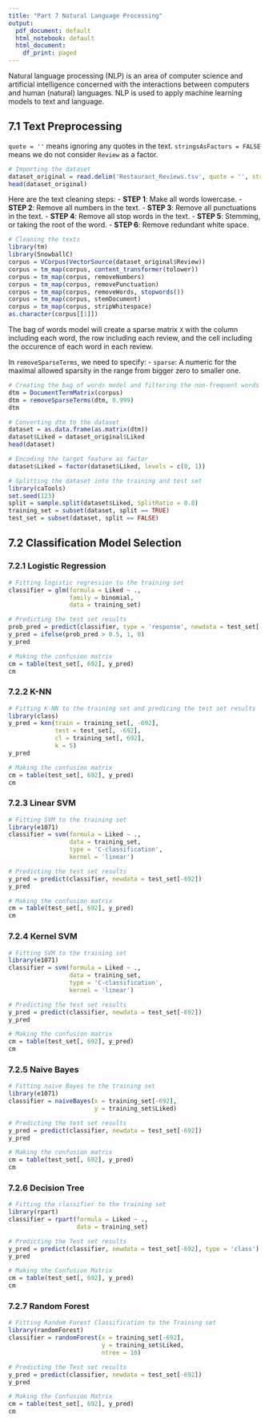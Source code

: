 ```yaml
---
title: "Part 7 Natural Language Processing"
output:
  pdf_document: default
  html_notebook: default
  html_document:
    df_print: paged
---
```


Natural language processing (NLP) is an area of computer science and artificial intelligence concerned with the interactions between computers and human (natural) languages. NLP is used to apply machine learning models to text and language.

## 7.1 Text Preprocessing
`quote = ''` means ignoring any quotes in the text. `stringsAsFactors = FALSE` means we do not consider `Review` as a factor.

```r
# Importing the dataset
dataset_original = read.delim('Restaurant_Reviews.tsv', quote = '', stringsAsFactors = FALSE)
head(dataset_original)
```

Here are the text cleaning steps:
- **STEP 1**: Make all words lowercase.
- **STEP 2**: Remove all numbers in the text.
- **STEP 3**: Remove all punctuations in the text.
- **STEP 4**: Remove all stop words in the text.
- **STEP 5**: Stemming, or taking the root of the word.
- **STEP 6**: Remove redundant white space. 

```r
# Cleaning the texts
library(tm)
library(SnowballC)
corpus = VCorpus(VectorSource(dataset_original$Review))
corpus = tm_map(corpus, content_transformer(tolower))
corpus = tm_map(corpus, removeNumbers)
corpus = tm_map(corpus, removePunctuation)
corpus = tm_map(corpus, removeWords, stopwords())
corpus = tm_map(corpus, stemDocument)
corpus = tm_map(corpus, stripWhitespace)
as.character(corpus[[1]])
```

The bag of words model will create a sparse matrix `X` with the column including each word, the row including each review, and the cell including the occurence of each word in each review.

In `removeSparseTerms`, we need to specify:
- `sparse`: A numeric for the maximal allowed sparsity in the range from bigger zero to smaller one.
```r
# Creating the bag of words model and filtering the non-frequent words
dtm = DocumentTermMatrix(corpus)
dtm = removeSparseTerms(dtm, 0.999)
dtm
```

```r
# Converting dtm to the dataset
dataset = as.data.frame(as.matrix(dtm))
dataset$Liked = dataset_original$Liked
head(dataset)
```

```r
# Encoding the target feature as factor
dataset$Liked = factor(dataset$Liked, levels = c(0, 1))
```

```r
# Splitting the dataset into the training and test set
library(caTools)
set.seed(123)
split = sample.split(dataset$Liked, SplitRatio = 0.8)
training_set = subset(dataset, split == TRUE)
test_set = subset(dataset, split == FALSE)
```

## 7.2 Classification Model Selection
### 7.2.1 Logistic Regression
```r
# Fitting logistic regression to the training set
classifier = glm(formula = Liked ~ ., 
                 family = binomial, 
                 data = training_set)
```

```r
# Predicting the test set results
prob_pred = predict(classifier, type = 'response', newdata = test_set[-692])
y_pred = ifelse(prob_pred > 0.5, 1, 0)
y_pred
```

```r
# Making the confusion matrix
cm = table(test_set[, 692], y_pred)
cm
```

### 7.2.2 K-NN
```r
# Fitting K-NN to the training set and predicing the test set results
library(class)
y_pred = knn(train = training_set[, -692], 
             test = test_set[, -692], 
             cl = training_set[, 692], 
             k = 5)
y_pred
```

```r
# Making the confusion matrix
cm = table(test_set[, 692], y_pred)
cm
```

### 7.2.3 Linear SVM
```r
# Fitting SVM to the training set
library(e1071)
classifier = svm(formula = Liked ~ ., 
                 data = training_set, 
                 type = 'C-classification', 
                 kernel = 'linear')
```

```r
# Predicting the test set results
y_pred = predict(classifier, newdata = test_set[-692])
y_pred
```

```r
# Making the confusion matrix
cm = table(test_set[, 692], y_pred)
cm
```

### 7.2.4 Kernel SVM
```r
# Fitting SVM to the training set
library(e1071)
classifier = svm(formula = Liked ~ ., 
                 data = training_set, 
                 type = 'C-classification', 
                 kernel = 'linear')
```

```r
# Predicting the test set results
y_pred = predict(classifier, newdata = test_set[-692])
y_pred
```

```r
# Making the confusion matrix
cm = table(test_set[, 692], y_pred)
cm
```

### 7.2.5 Naive Bayes
```r
# Fitting naive Bayes to the training set
library(e1071)
classifier = naiveBayes(x = training_set[-692], 
                        y = training_set$Liked)
```

```r
# Predicting the test set results
y_pred = predict(classifier, newdata = test_set[-692])
y_pred
```

```r
# Making the confusion matrix
cm = table(test_set[, 692], y_pred)
cm
```

### 7.2.6 Decision Tree
```r
# Fitting the classifier to the training set
library(rpart)
classifier = rpart(formula = Liked ~ ., 
                   data = training_set)      
```

```r
# Predicting the Test set results
y_pred = predict(classifier, newdata = test_set[-692], type = 'class')
y_pred
```

```r
# Making the Confusion Matrix
cm = table(test_set[, 692], y_pred)
cm
```

### 7.2.7 Random Forest
```r
# Fitting Random Forest Classification to the Training set
library(randomForest)
classifier = randomForest(x = training_set[-692],
                          y = training_set$Liked,
                          ntree = 10)
```

```r
# Predicting the Test set results
y_pred = predict(classifier, newdata = test_set[-692])
y_pred
```

```r
# Making the Confusion Matrix
cm = table(test_set[, 692], y_pred)
cm
```

